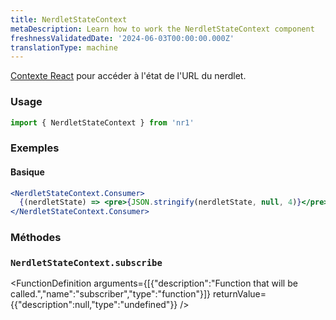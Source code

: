 ```yaml
---
title: NerdletStateContext
metaDescription: Learn how to work the NerdletStateContext component
freshnessValidatedDate: '2024-06-03T00:00:00.000Z'
translationType: machine
---
```


[Contexte React](https://reactjs.org/docs/context.html#when-to-use-context) pour accéder à l&apos;état de l&apos;URL du nerdlet.

### Usage

```jsx
import { NerdletStateContext } from 'nr1'
```

### Exemples

#### Basique

```jsx
<NerdletStateContext.Consumer>
  {(nerdletState) => <pre>{JSON.stringify(nerdletState, null, 4)}</pre>}
</NerdletStateContext.Consumer>
```

### Méthodes

### `NerdletStateContext.subscribe`

<FunctionDefinition arguments={[{"description":"Function that will be called.","name":"subscriber","type":"function"}]} returnValue={{"description":null,"type":"undefined"}} />